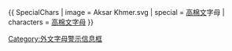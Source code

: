 {{ SpecialChars
| image      = Aksar Khmer.svg
| special    = [[高棉文]]字母
| characters = [http://www.khmeros.info/drupal612/node/3131/ 高棉文字母]
}}<noinclude>[[Category:外文字母警示信息框]]</noinclude>